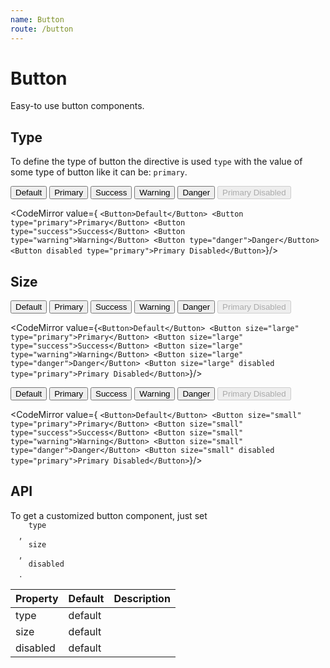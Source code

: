 ```yaml
---
name: Button
route: /button
---
```



# Button

Easy-to use button components.

## Type

<p>
  To define the type of button the directive is used <code>type</code> with the value of some type of button like it can be: <code>primary</code>.
</p>

<Section>
  <SubSection>
    <StyledButton>
      <Button>Default</Button>
    </StyledButton>
    <StyledButton>
      <Button type="primary">Primary</Button>
    </StyledButton>
    <StyledButton>
      <Button type="success">Success</Button>
    </StyledButton>
    <StyledButton>
      <Button type="warning">Warning</Button>
    </StyledButton>
    <StyledButton>
      <Button type="danger">Danger</Button>
    </StyledButton>
    <StyledButton>
      <Button disabled type="primary">Primary Disabled</Button>
    </StyledButton>
  </SubSection>

  <CodeMirror value={
  `<Button>Default</Button>
<Button type="primary">Primary</Button>
<Button type="success">Success</Button>
<Button type="warning">Warning</Button>
<Button type="danger">Danger</Button>
<Button disabled type="primary">Primary Disabled</Button>`}/></Section>

## Size

<Section>
  <SubSection>
    <StyledButton>
      <Button size="large">Default</Button>
    </StyledButton>
    <StyledButton>
      <Button size="large" type="primary">Primary</Button>
    </StyledButton>
    <StyledButton>
      <Button size="large" type="success">Success</Button>
    </StyledButton>
    <StyledButton>
      <Button size="large" type="warning">Warning</Button>
    </StyledButton>
    <StyledButton>
      <Button size="large" type="danger">Danger</Button>
    </StyledButton>
    <StyledButton>
      <Button size="large" disabled type="primary">Primary Disabled</Button>
    </StyledButton>
  </SubSection>

  <CodeMirror value={`<Button>Default</Button>
<Button size="large" type="primary">Primary</Button>
<Button size="large" type="success">Success</Button>
<Button size="large" type="warning">Warning</Button>
<Button size="large" type="danger">Danger</Button>
<Button size="large" disabled type="primary">Primary Disabled</Button>`}/>
</Section>

<Section>
  <SubSection>
    <StyledButton>
      <Button size="small">Default</Button>
    </StyledButton>
    <StyledButton>
      <Button size="small" type="primary">Primary</Button>
    </StyledButton>
    <StyledButton>
      <Button size="small" type="success">Success</Button>
    </StyledButton>
    <StyledButton>
      <Button size="small" type="warning">Warning</Button>
    </StyledButton>
    <StyledButton>
      <Button size="small" type="danger">Danger</Button>
    </StyledButton>
    <StyledButton>
      <Button size="small" disabled type="primary">Primary Disabled</Button>
    </StyledButton>
  </SubSection>

  <CodeMirror value={
  `<Button>Default</Button>
<Button size="small" type="primary">Primary</Button>
<Button size="small" type="success">Success</Button>
<Button size="small" type="warning">Warning</Button>
<Button size="small" type="danger">Danger</Button>
<Button size="small" disabled type="primary">Primary Disabled</Button>`}/>
</Section>

## API

<p>
  To get a customized button component, just set 
  <code>
    type
  </code>, 
  <code>
    size
  </code>, 
  <code>
    disabled
  </code>.
</p>

| Property                  | Default | Description |
| ------------------------- | ------- | -----------
| type           | default | 
| size           | default |
| disabled           | default |  
